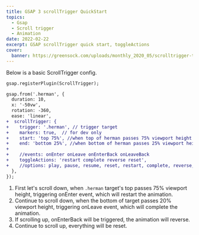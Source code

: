 ```yaml
---
title: GSAP 3 scrollTrigger QuickStart
topics:
  - Gsap
  - Scroll trigger
  - Animation
date: 2022-02-22
excerpt: GSAP scrollTrigger quick start, toggleActions
cover:
  banner: https://greensock.com/uploads/monthly_2020_05/scrolltrigger-thumb.png.eb7f15da1128db13dc6457a1dbf17011.png
---
```


Below is a basic ScrollTrigger config.

```diff
gsap.registerPlugin(ScrollTrigger);

gsap.from('.herman', {
  duration: 10,
  x: '-50vw',
  rotation: -360,
  ease: 'linear',
+  scrollTrigger: {
+    trigger: '.herman', // trigger target
+    markers: true,  // for dev only
+    start: 'top 75%', //when top of herman passes 75% viewport height
+    end: 'bottom 25%', //when bottom of herman passes 25% viewport height
+
+    //events: onEnter onLeave onEnterBack onLeaveBack
+    toggleActions: 'restart complete reverse reset',
+    //options: play, pause, resume, reset, restart, complete, reverse,none
  },
});
```

1. First let's scroll down, when `.herman` target's top passes 75% viewport height, triggering onEnter event, which will
   restart the animation.
2. Continue to scroll down, when the bottom of target passes 20% viewport height, triggering onLeave event, which will
   complete the animation.
3. If scrolling up, onEnterBack will be triggered, the animation will reverse.
4. Continue to scroll up, everything will be reset.

<CodeFrame
  src="https://codepen.io/wghglory/embed/RwjyBKE?default-tab=html%2Cresult&editable=true"
  title="ScrollTrigger QuickStart"
/>

<CodeFrame
  title="GreenSock ScrollTrigger Timeline"
  src="https://codepen.io/wghglory/embed/WNXJKdr?default-tab=html%2Cresult&editable=true"
/>

<CodeFrame
  title="toggleActions - ScrollTrigger"
  src="https://codepen.io/wghglory/embed/rNYvrJG?default-tab=html%2Cresult&editable=true"
/>
